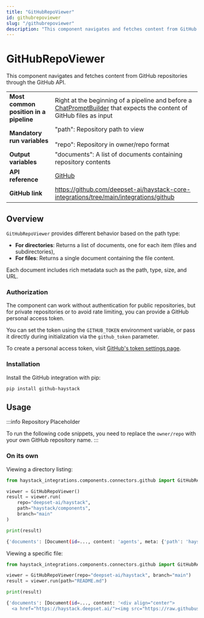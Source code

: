 ```yaml
---
title: "GitHubRepoViewer"
id: githubrepoviewer
slug: "/githubrepoviewer"
description: "This component navigates and fetches content from GitHub repositories through the GitHub API."
---
```


# GitHubRepoViewer

This component navigates and fetches content from GitHub repositories through the GitHub API.

|  |  |
| --- | --- |
| **Most common position in a pipeline** | Right at the beginning of a pipeline and before a [ChatPromptBuilder](../builders/chatpromptbuilder.mdx) that expects the content of GitHub files as input |
| **Mandatory run variables** | "path": Repository path to view  <br /> <br />"repo": Repository in owner/repo format |
| **Output variables** | "documents": A list of documents containing repository contents |
| **API reference** | [GitHub](/reference/integrations-hanlp) |
| **GitHub link** | https://github.com/deepset-ai/haystack-core-integrations/tree/main/integrations/github |

## Overview

`GitHubRepoViewer` provides different behavior based on the path type:

- **For directories**: Returns a list of documents, one for each item (files and subdirectories),
- **For files**: Returns a single document containing the file content.

Each document includes rich metadata such as the path, type, size, and URL.

### Authorization

The component can work without authentication for public repositories, but for private repositories or to avoid rate limiting, you can provide a GitHub personal access token.

You can set the token using the `GITHUB_TOKEN` environment variable, or pass it directly during initialization via the `github_token` parameter.

To create a personal access token, visit [GitHub's token settings page](https://github.com/settings/tokens).

### Installation

Install the GitHub integration with pip:

```shell
pip install github-haystack
```

## Usage

:::info
Repository Placeholder

To run the following code snippets, you need to replace the `owner/repo` with your own GitHub repository name.
:::

### On its own

Viewing a directory listing:

```python
from haystack_integrations.components.connectors.github import GitHubRepoViewer

viewer = GitHubRepoViewer()
result = viewer.run(
    repo="deepset-ai/haystack",
    path="haystack/components",
    branch="main"
)

print(result)
```

```bash
{'documents': [Document(id=..., content: 'agents', meta: {'path': 'haystack/components/agents', 'type': 'dir', 'size': 0, 'url': 'https://github.com/deepset-ai/haystack/tree/main/haystack/components/agents'}), ...]}
```

Viewing a specific file:

```python
from haystack_integrations.components.connectors.github import GitHubRepoViewer

viewer = GitHubRepoViewer(repo="deepset-ai/haystack", branch="main")
result = viewer.run(path="README.md")

print(result)
```

```bash
{'documents': [Document(id=..., content: '<div align="center">
  <a href="https://haystack.deepset.ai/"><img src="https://raw.githubuserconten...', meta: {'path': 'README.md', 'type': 'file_content', 'size': 11979, 'url': 'https://github.com/deepset-ai/haystack/blob/main/README.md'})]}
```
